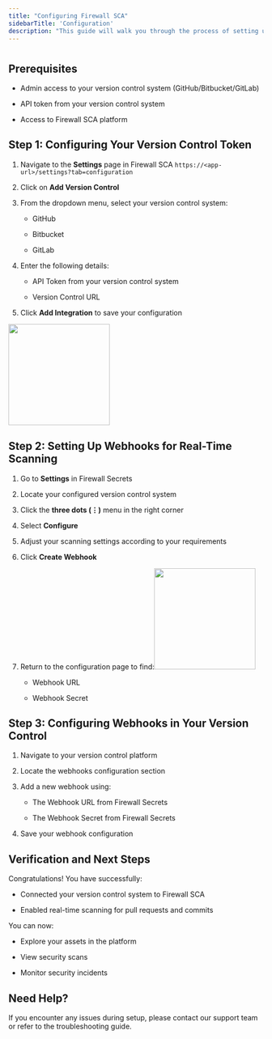 ```yaml
---
title: "Configuring Firewall SCA"
sidebarTitle: 'Configuration'
description: "This guide will walk you through the process of setting up Firewall SCA for your version control system and enabling real-time scanning capabilities."
---
```


#

## Prerequisites

* Admin access to your version control system (GitHub/Bitbucket/GitLab)

* API token from your version control system

* Access to Firewall SCA platform

## Step 1: Configuring Your Version Control Token

1. Navigate to the **Settings** page in Firewall SCA `https://<app-url>/settings?tab=configuration`

2. Click on **Add Version Control**

3. From the dropdown menu, select your version control system:

   * GitHub

   * Bitbucket

   * GitLab

4. Enter the following details:

   * API Token from your version control system

   * Version Control URL

5. Click **Add Integration** to save your configuration

<img height="200" src="/image.png" />

## Step 2: Setting Up Webhooks for Real-Time Scanning

1. Go to **Settings** in Firewall Secrets

2. Locate your configured version control system

3. Click the **three dots (⋮)** menu in the right corner

4. Select **Configure**

5. Adjust your scanning settings according to your requirements

6. Click **Create Webhook**

7. Return to the configuration page to find:<img height="200" src="/webhook.png" />

   * Webhook URL

   * Webhook Secret

## Step 3: Configuring Webhooks in Your Version Control

1. Navigate to your version control platform

2. Locate the webhooks configuration section

3. Add a new webhook using:

   * The Webhook URL from Firewall Secrets

   * The Webhook Secret from Firewall Secrets

4. Save your webhook configuration

## Verification and Next Steps

Congratulations! You have successfully:

* Connected your version control system to Firewall SCA

* Enabled real-time scanning for pull requests and commits

You can now:

* Explore your assets in the platform

* View security scans

* Monitor security incidents

## Need Help?

If you encounter any issues during setup, please contact our support team or refer to the troubleshooting guide.